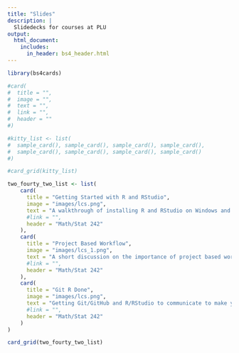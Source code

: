 ```yaml
---
title: "Slides"
description: | 
  Slidedecks for courses at PLU
output:
  html_document:
    includes:
      in_header: bs4_header.html
---
```

```r
library(bs4cards)

#card(
#  title = "",
#  image = "",
#  text = "",
#  link = "",
#  header = ""
#)

#kitty_list <- list(
#  sample_card(), sample_card(), sample_card(), sample_card(),
#  sample_card(), sample_card(), sample_card(), sample_card()
#)

#card_grid(kitty_list)

```

```r
two_fourty_two_list <- list(
    card(
      title = "Getting Started with R and RStudio",
      image = "images/lcs.png",
      text = "A walkthrough of installing R and RStudio on Windows and Mac including a bit of customizing RStudio's appearance.",
      #link = "",
      header = "Math/Stat 242"
    ),
    card(
      title = "Project Based Workflow",
      image = "images/lcs_1.png",
      text = "A short discussion on the importance of project based workflows.",
      #link = "",
      header = "Math/Stat 242"
    ),
    card(
      title = "Git R Done",
      image = "images/lcs.png",
      text = "Getting Git/GitHub and R/RStudio to communicate to make your project based workflow more efficient.",
      #link = "",
      header = "Math/Stat 242"
    )
)

card_grid(two_fourty_two_list)
```
